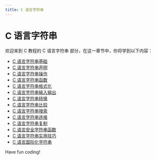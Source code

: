 ```yaml
---
title: C 语言字符串
---
```


# C 语言字符串

欢迎来到 C 教程的 C 语言字符串 部分，在这一章节中，你将学到以下内容：

- [C 语言字符串基础](./0-c-language-string-basics.mdx)
- [C 语言字符串声明](./1-c-language-string-declaration.mdx)
- [C 语言字符串操作](./2-c-language-string-operation.mdx)
- [C 语言字符串函数](./3-c-language-string-function.mdx)
- [C 语言字符串格式化](./4-c-language-string-formatting.mdx)
- [C 语言字符串输入输出](./5-c-language-string-inputoutput.mdx)
- [C 语言字符串转换](./6-c-language-string-conversion.mdx)
- [C 语言字符串比较](./7-c-language-string-comparison.mdx)
- [C 语言字符串搜索](./8-c-language-string-search.mdx)
- [C 语言字符串连接](./9-c-language-string-connection.mdx)
- [C 语言字符串复制](./10-c-language-string-copy.mdx)
- [C 语言安全字符串函数](./11-c-language-safe-string-function.mdx)
- [C 语言字符串实用技巧](./12-practical-tips-for-c-language-strings.mdx)
- [C 语言国际化字符串](./13-c-language-internationalized-string.mdx)

Have fun coding!